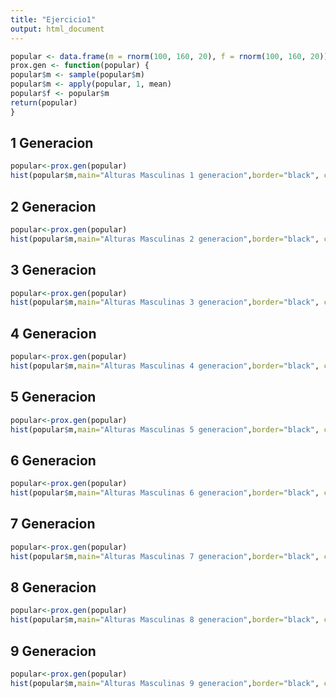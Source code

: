 ```yaml
---
title: "Ejercicio1"
output: html_document
---
```


```r

popular <- data.frame(m = rnorm(100, 160, 20), f = rnorm(100, 160, 20))
prox.gen <- function(popular) {
popular$m <- sample(popular$m)
popular$m <- apply(popular, 1, mean)
popular$f <- popular$m
return(popular)
}

```

## 1 Generacion


```r
popular<-prox.gen(popular)
hist(popular$m,main="Alturas Masculinas 1 generacion",border="black", col="red")


```
## 2 Generacion


```r
popular<-prox.gen(popular)
hist(popular$m,main="Alturas Masculinas 2 generacion",border="black", col="red")


```

## 3 Generacion


```r
popular<-prox.gen(popular)
hist(popular$m,main="Alturas Masculinas 3 generacion",border="black", col="red")


```
## 4 Generacion


```r
popular<-prox.gen(popular)
hist(popular$m,main="Alturas Masculinas 4 generacion",border="black", col="red")


```

## 5 Generacion


```r
popular<-prox.gen(popular)
hist(popular$m,main="Alturas Masculinas 5 generacion",border="black", col="red")


```

## 6 Generacion


```r
popular<-prox.gen(popular)
hist(popular$m,main="Alturas Masculinas 6 generacion",border="black", col="red")


```

## 7 Generacion


```r
popular<-prox.gen(popular)
hist(popular$m,main="Alturas Masculinas 7 generacion",border="black", col="red")


```

## 8 Generacion


```r
popular<-prox.gen(popular)
hist(popular$m,main="Alturas Masculinas 8 generacion",border="black", col="red")


```
## 9 Generacion


```r
popular<-prox.gen(popular)
hist(popular$m,main="Alturas Masculinas 9 generacion",border="black", col="red")


```